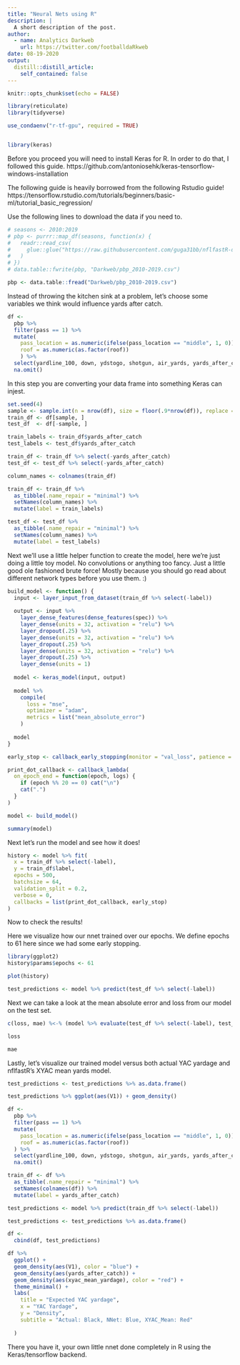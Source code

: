 ```yaml
---
title: "Neural Nets using R"
description: |
  A short description of the post.
author:
  - name: Analytics Darkweb
    url: https://twitter.com/footballdaRkweb
date: 08-19-2020
output:
  distill::distill_article:
    self_contained: false
---
```


```r
knitr::opts_chunk$set(echo = FALSE)
```

```r
library(reticulate)
library(tidyverse)

use_condaenv("r-tf-gpu", required = TRUE)


library(keras)

```

Before you proceed you will need to install Keras for R. In order to do that, I followed this guide.
https://github.com/antoniosehk/keras-tensorflow-windows-installation

The following guide is heavily borrowed from the following Rstudio guide!
https://tensorflow.rstudio.com/tutorials/beginners/basic-ml/tutorial_basic_regression/



Use the following lines to download the data if you need to.

```r
# seasons <- 2010:2019
# pbp <- purrr::map_df(seasons, function(x) {
#   readr::read_csv(
#     glue::glue("https://raw.githubusercontent.com/guga31bb/nflfastR-data/master/data/play_by_play_{x}.csv.gz")
#   )
# })
# data.table::fwrite(pbp, "Darkweb/pbp_2010-2019.csv")

pbp <- data.table::fread("Darkweb/pbp_2010-2019.csv")
```

Instead of throwing the kitchen sink at a problem, let's choose some variables we think would influence yards after catch.

```r
df <-
  pbp %>%
  filter(pass == 1) %>%
  mutate(
    pass_location = as.numeric(ifelse(pass_location == "middle", 1, 0)),
    roof = as.numeric(as.factor(roof))
    ) %>%
  select(yardline_100, down, ydstogo, shotgun, air_yards, yards_after_catch, qb_hit, pass_location, roof) %>%
  na.omit()
```

In this step you are converting your data frame into something Keras can injest. 

```r

set.seed(4)
sample <- sample.int(n = nrow(df), size = floor(.9*nrow(df)), replace = F)
train_df <- df[sample, ]
test_df  <- df[-sample, ]

train_labels <- train_df$yards_after_catch
test_labels <- test_df$yards_after_catch

train_df <- train_df %>% select(-yards_after_catch)
test_df <- test_df %>% select(-yards_after_catch)

column_names <- colnames(train_df)

train_df <- train_df %>% 
  as_tibble(.name_repair = "minimal") %>% 
  setNames(column_names) %>% 
  mutate(label = train_labels)

test_df <- test_df %>% 
  as_tibble(.name_repair = "minimal") %>% 
  setNames(column_names) %>% 
  mutate(label = test_labels)
```

Next we'll use a little helper function to create the model, here we're just doing a little toy model. No convolutions or
anything too fancy. Just a little good ole fashioned brute force! Mostly because you should go read about different network 
types before you use them. :) 

```r
build_model <- function() {
  input <- layer_input_from_dataset(train_df %>% select(-label))
  
  output <- input %>% 
    layer_dense_features(dense_features(spec)) %>% 
    layer_dense(units = 32, activation = "relu") %>%
    layer_dropout(.25) %>%
    layer_dense(units = 32, activation = "relu") %>%
    layer_dropout(.25) %>%
    layer_dense(units = 32, activation = "relu") %>%
    layer_dropout(.25) %>%
    layer_dense(units = 1) 
  
  model <- keras_model(input, output)
  
  model %>% 
    compile(
      loss = "mse",
      optimizer = "adam",
      metrics = list("mean_absolute_error")
    )
  
  model
}

early_stop <- callback_early_stopping(monitor = "val_loss", patience = 20)

print_dot_callback <- callback_lambda(
  on_epoch_end = function(epoch, logs) {
    if (epoch %% 20 == 0) cat("\n")
    cat(".")
  }
)  

model <- build_model()

summary(model)
```

Next let's run the model and see how it does! 

```r
history <- model %>% fit(
  x = train_df %>% select(-label),
  y = train_df$label,
  epochs = 500,
  batchsize = 64,
  validation_split = 0.2,
  verbose = 0,
  callbacks = list(print_dot_callback, early_stop)
)
```

Now to check the results!

Here we visualize how our nnet trained over our epochs. We define epochs to 61 here since we had some early stopping.

```r
library(ggplot2)
history$params$epochs <- 61

plot(history)

test_predictions <- model %>% predict(test_df %>% select(-label))
```

Next we can take a look at the mean absolute error and loss from our model on the test set.

```r
c(loss, mae) %<-% (model %>% evaluate(test_df %>% select(-label), test_df$label, verbose = 0))

loss

mae
```

Lastly, let's visualize our trained model versus both actual YAC yardage and nflfastR's XYAC mean yards model.

```r
test_predictions <- test_predictions %>% as.data.frame()

test_predictions %>% ggplot(aes(V1)) + geom_density()

df <-
  pbp %>%
  filter(pass == 1) %>%
  mutate(
    pass_location = as.numeric(ifelse(pass_location == "middle", 1, 0)),
    roof = as.numeric(as.factor(roof))
  ) %>%
  select(yardline_100, down, ydstogo, shotgun, air_yards, yards_after_catch, qb_hit, pass_location, roof, xyac_mean_yardage) %>%
  na.omit()

train_df <- df %>% 
  as_tibble(.name_repair = "minimal") %>% 
  setNames(colnames(df)) %>% 
  mutate(label = yards_after_catch)

test_predictions <- model %>% predict(train_df %>% select(-label))

test_predictions <- test_predictions %>% as.data.frame()

df <- 
  cbind(df, test_predictions)

df %>%
  ggplot() + 
  geom_density(aes(V1), color = "blue") + 
  geom_density(aes(yards_after_catch)) + 
  geom_density(aes(xyac_mean_yardage), color = "red") +
  theme_minimal() + 
  labs(
    title = "Expected YAC yardage",
    x = "YAC Yardage",
    y = "Density",
    subtitle = "Actual: Black, NNet: Blue, XYAC_Mean: Red"
    
  )
```

There you have it, your own little nnet done completely in R using the Keras/tensorflow backend. 
